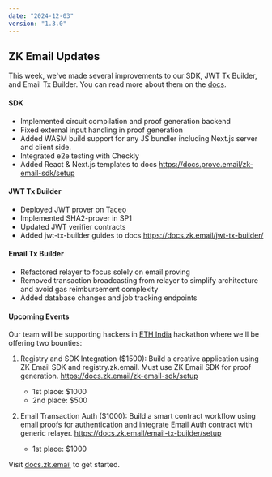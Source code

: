 ```yaml
---
date: "2024-12-03"
version: "1.3.0"
---
```


## ZK Email Updates

This week, we've made several improvements to our SDK, JWT Tx Builder, and Email Tx Builder. You can read more about them on the [docs](https://docs.zk.email).

#### SDK
- Implemented circuit compilation and proof generation backend
- Fixed external input handling in proof generation
- Added WASM build support for any JS bundler including Next.js server and client side.
- Integrated e2e testing with Checkly
- Added React & Next.js templates to docs https://docs.prove.email/zk-email-sdk/setup

#### JWT Tx Builder
- Deployed JWT prover on Taceo
- Implemented SHA2-prover in SP1
- Updated JWT verifier contracts
- Added jwt-tx-builder guides to docs https://docs.zk.email/jwt-tx-builder/

#### Email Tx Builder
- Refactored relayer to focus solely on email proving
- Removed transaction broadcasting from relayer to simplify architecture and avoid gas reimbursement complexity
- Added database changes and job tracking endpoints

#### Upcoming Events
Our team will be supporting hackers in [ETH India](https://ethindia2024.devfolio.co/) hackathon where we'll be offering two bounties:

1. Registry and SDK Integration ($1500): Build a creative application using ZK Email SDK and registry.zk.email. Must use ZK Email SDK for proof generation. https://docs.zk.email/zk-email-sdk/setup
    - 1st place: $1000
    - 2nd place: $500

2. Email Transaction Auth ($1000): Build a smart contract workflow using email proofs for authentication and integrate Email Auth contract with generic relayer. https://docs.zk.email/email-tx-builder/setup
    - 1st place: $1000

Visit [docs.zk.email](https://docs.zk.email) to get started.